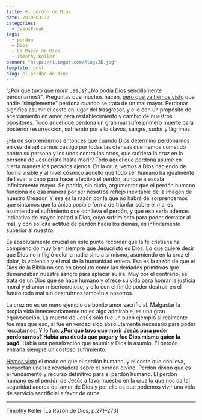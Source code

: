 ```yaml
---
title: El perdón de Dios
date: 2018-03-30
categories:
  - JesusFreak
tags:
  - perdon
  - Dios
  - La Razón de Dios
  - Timothy Keller
banner: "https://i.imgur.com/AlugzZE.jpg"
template: post
slug: el-perdon-de-dios
---
```


“¿Por qué tuvo que morir Jesús? ¿No podía Dios sencillamente perdonarnos?”. Preguntas que muchos hacen, [pero que ya hemos visto](https://prosigohacialameta.com/el-perdon-real-conlleva-sufrimiento) que nadie “simplemente” perdona cuando se trata de un mal mayor. Perdonar significa asumir el coste en lugar del trasgresor, y ello con un propósito de acercamiento en amor para restablecimiento y cambio de nuestros opositores. Todo aquel que perdona un gran mal sufre primero muerte para posterior resurrección, sufriendo por ello clavos, sangre, sudor y lágrimas.

¿Ha de sorprendernos entonces que cuando Dios determinó perdonarnos en vez de aplicarnos castigo por todas las ofensas que hemos cometido contra su persona y los unos contra los otros, que sufriera la cruz en la persona de Jesucristo hasta morir? Todo aquel que perdona asume en cierta manera los pecados ajenos. En la cruz, vemos a Dios haciendo de forma visible y al nivel cósmico aquello que todo ser humano ha igualmente de llevar a cabo para hacer efectivo el perdón, aunque a escala infinitamente mayor. Se podría, sin duda, argumentar que el perdón humano funciona de esa manera por ser nosotros reflejo inevitable de la imagen de nuestro Creador. Y esa es la razón por la que no habrá de sorprendernos que sintamos que la única posible forma de triunfar sobre el mal es asumiendo el sufrimiento que conlleva el perdón, y que eso sería además indicativo de mayor lealtad a Dios, cuyo sufrimiento para poder derrotar al mal, y con solícita actitud de perdón hacia los demás, es infinitamente superior al nuestro.

Es absolutamente crucial en este punto recordar que la fe cristiana ha comprendido muy bien siempre que Jesucristo es Dios. Lo que quiere decir que Dios no infligió dolor a nadie sino a sí mismo, asumiendo en la cruz el dolor, la violencia y el mal de la humanidad entera. Esa es la razón de que el Dios de la Biblia no sea en absoluto como las deidades primitivas que demandaban nuestra sangre para aplacar su ira. Muy por el contrario, se trata de un Dios que se hace humano y ofrece su vida para honrar la justicia moral y el amor misericordioso, y ello con el fin de poder destruir en el futuro todo mal sin destruirnos también a nosotros.

La cruz no es un mero ejemplo de bonito amor sacrificial. Malgastar la propia vida innecesariamente no es algo admirable, es una gran equivocación. La muerte de Jesús sólo fue un buen ejemplo si realmente fue más que eso, si fue en verdad algo absolutamente necesario para poder rescatarnos. Y lo fue. **¿Por qué tuvo que morir Jesús para poder perdonarnos? Había una deuda que pagar y fue Dios mismo quien la pagó.** Había una penalización que asumir y Dios la asumió. El perdón entraña siempre un costoso sufrimiento.

[Hemos visto](https://prosigohacialameta.com/el-perdon-real-conlleva-sufrimiento) el modo en que el perdón humano, y el coste que conlleva, proyectan una luz reveladora sobre el perdón divino. Perdón divino que es el fundamento y recurso definitivo para el perdón humano. El perdón humano es el perdón de Jesús a favor nuestro en la cruz lo que nos da tal seguridad acerca del amor de Dios y por ello es que podemos vivir una vida de servicio sacrificial a favor de otros.

---

Timothy Keller [La Razón de Dios, p.271–273]
